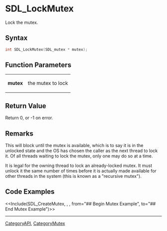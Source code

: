 = SDL_LockMutex =

Lock the mutex.

== Syntax ==

<syntaxhighlight lang='c'>
int SDL_LockMutex(SDL_mutex * mutex);
</syntaxhighlight>

== Function Parameters ==

{|
|'''mutex'''
|the mutex to lock
|}

== Return Value ==

Return 0, or -1 on error.



== Remarks ==

This will block until the mutex is available, which is to say it is in the
unlocked state and the OS has chosen the caller as the next thread to lock
it. Of all threads waiting to lock the mutex, only one may do so at a time.

It is legal for the owning thread to lock an already-locked mutex. It must
unlock it the same number of times before it is actually made available for
other threads in the system (this is known as a "recursive mutex").

== Code Examples ==

<<Include(SDL_CreateMutex, , , from="## Begin Mutex Example", to="## End Mutex Example")>>

----
[[CategoryAPI]], [[CategoryMutex]]



